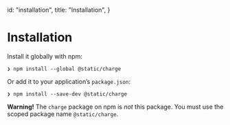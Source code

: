   id: "installation",
  title: "Installation",
}

# Installation

Install it globally with npm:

```shell
❯ npm install --global @static/charge
```

Or add it to your application’s `package.json`:

```shell
❯ npm install --save-dev @static/charge
```

**Warning!** The `charge` package on npm is _not_ this package. You must use the scoped package name `@static/charge`.
